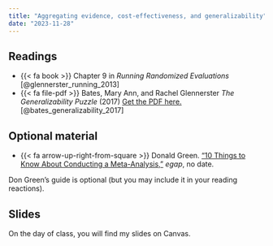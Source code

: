 ```yaml
---
title: "Aggregating evidence, cost-effectiveness, and generalizability"
date: "2023-11-28"
---
```


## Readings

- {{< fa book >}} Chapter 9 in *Running Randomized Evaluations* [@glennerster_running_2013]
- {{< fa file-pdf >}} Bates, Mary Ann, and Rachel Glennerster *The Generalizability Puzzle* (2017) [Get the PDF here.](https://ssir.org/articles/entry/the_generalizability_puzzle) [@bates_generalizability_2017] 

## Optional material

- {{< fa arrow-up-right-from-square >}} Donald Green. ["10 Things to Know About Conducting a Meta-Analysis,"](https://egap.org/resource/10-things-to-know-about-conducting-a-meta-analysis/) *egap*, no date.

Don Green's guide is optional (but you may include it in your reading reactions).

## Slides

On the day of class, you will find my slides on Canvas. 
